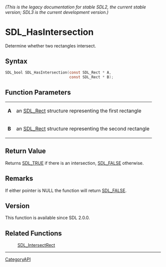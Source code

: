 ====== (This is the legacy documentation for stable SDL2, the current stable version; SDL3 is the current development version.) ======
= SDL_HasIntersection =

Determine whether two rectangles intersect.

== Syntax ==

<syntaxhighlight lang='c'>
SDL_bool SDL_HasIntersection(const SDL_Rect * A,
                             const SDL_Rect * B);
</syntaxhighlight>

== Function Parameters ==

{|
|'''A'''
|an [[SDL_Rect]] structure representing the first rectangle
|-
|'''B'''
|an [[SDL_Rect]] structure representing the second rectangle
|}

== Return Value ==

Returns [[SDL_TRUE]] if there is an intersection, [[SDL_FALSE]] otherwise.

== Remarks ==

If either pointer is NULL the function will return [[SDL_FALSE]].

== Version ==

This function is available since SDL 2.0.0.

== Related Functions ==

:[[SDL_IntersectRect]]

----
[[CategoryAPI]]


